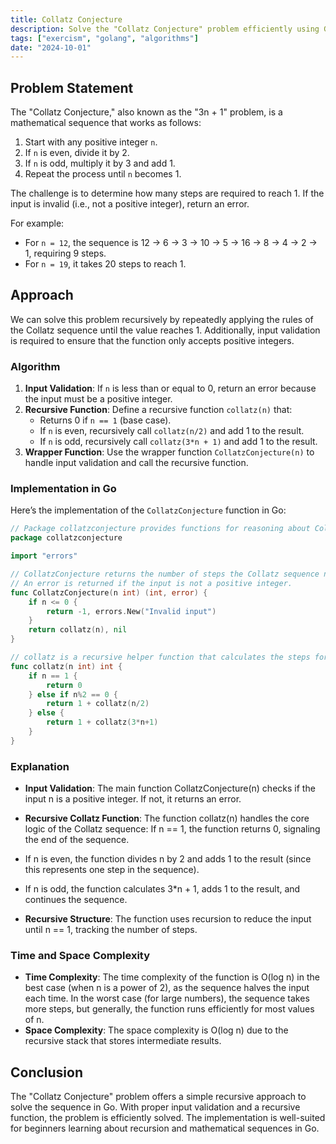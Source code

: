 ```yaml
---
title: Collatz Conjecture
description: Solve the "Collatz Conjecture" problem efficiently using Go.
tags: ["exercism", "golang", "algorithms"]
date: "2024-10-01"
---
```


## Problem Statement

The "Collatz Conjecture," also known as the "3n + 1" problem, is a mathematical sequence that works as follows:

1. Start with any positive integer `n`.
2. If `n` is even, divide it by 2.
3. If `n` is odd, multiply it by 3 and add 1.
4. Repeat the process until `n` becomes 1.

The challenge is to determine how many steps are required to reach 1. If the input is invalid (i.e., not a positive integer), return an error.

For example:
- For `n = 12`, the sequence is 12 → 6 → 3 → 10 → 5 → 16 → 8 → 4 → 2 → 1, requiring 9 steps.
- For `n = 19`, it takes 20 steps to reach 1.

## Approach

We can solve this problem recursively by repeatedly applying the rules of the Collatz sequence until the value reaches 1. Additionally, input validation is required to ensure that the function only accepts positive integers.

### Algorithm

1. **Input Validation**: If `n` is less than or equal to 0, return an error because the input must be a positive integer.
2. **Recursive Function**: Define a recursive function `collatz(n)` that:
   - Returns 0 if `n == 1` (base case).
   - If `n` is even, recursively call `collatz(n/2)` and add 1 to the result.
   - If `n` is odd, recursively call `collatz(3*n + 1)` and add 1 to the result.
3. **Wrapper Function**: Use the wrapper function `CollatzConjecture(n)` to handle input validation and call the recursive function.

### Implementation in Go

Here’s the implementation of the `CollatzConjecture` function in Go:

```go
// Package collatzconjecture provides functions for reasoning about Collatz' conjecture.
package collatzconjecture

import "errors"

// CollatzConjecture returns the number of steps the Collatz sequence needs to reach 1.
// An error is returned if the input is not a positive integer.
func CollatzConjecture(n int) (int, error) {
	if n <= 0 {
		return -1, errors.New("Invalid input")
	}
	return collatz(n), nil
}

// collatz is a recursive helper function that calculates the steps for the Collatz sequence.
func collatz(n int) int {
	if n == 1 {
		return 0
	} else if n%2 == 0 {
		return 1 + collatz(n/2)
	} else {
		return 1 + collatz(3*n+1)
	}
}
```

### Explanation

- **Input Validation**: The main function CollatzConjecture(n) checks if the input n is a positive integer. If not, it returns an error.
- **Recursive Collatz Function**: The function collatz(n) handles the core logic of the Collatz sequence:
If n == 1, the function returns 0, signaling the end of the sequence.

- If n is even, the function divides n by 2 and adds 1 to the result (since this represents one step in the sequence).
- If n is odd, the function calculates 3*n + 1, adds 1 to the result, and continues the sequence.

- **Recursive Structure**: The function uses recursion to reduce the input until n == 1, tracking the number of steps.

### Time and Space Complexity
- **Time Complexity**: The time complexity of the function is O(log n) in the best case (when n is a power of 2), as the sequence halves the input each time. In the worst case (for large numbers), the sequence takes more steps, but generally, the function runs efficiently for most values of n.
- **Space Complexity**: The space complexity is O(log n) due to the recursive stack that stores intermediate results.

## Conclusion
The "Collatz Conjecture" problem offers a simple recursive approach to solve the sequence in Go. With proper input validation and a recursive function, the problem is efficiently solved. The implementation is well-suited for beginners learning about recursion and mathematical sequences in Go.